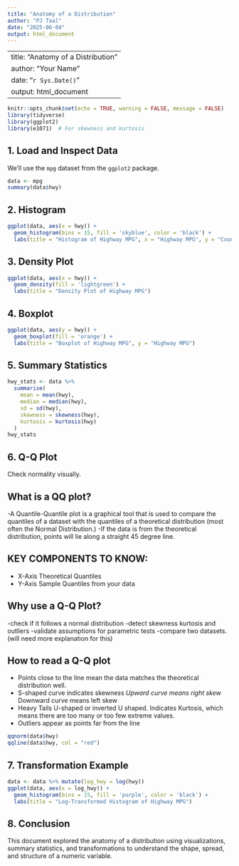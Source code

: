 ```yaml
---
title: "Anatomy of a Distribution"
author: "PJ Taal"
date: "2025-06-04"
output: html_document
---
```

---
title: "Anatomy of a Distribution"
author: "Your Name"
date: "`r Sys.Date()`"
output: html_document
---

```r
knitr::opts_chunk$set(echo = TRUE, warning = FALSE, message = FALSE)
library(tidyverse)
library(ggplot2)
library(e1071)  # For skewness and kurtosis
```

## 1. Load and Inspect Data
We'll use the `mpg` dataset from the `ggplot2` package.

```r
data <- mpg
summary(data$hwy)
```

## 2. Histogram
```r
ggplot(data, aes(x = hwy)) +
  geom_histogram(bins = 15, fill = 'skyblue', color = 'black') +
  labs(title = "Histogram of Highway MPG", x = "Highway MPG", y = "Count")
```

## 3. Density Plot
```r
ggplot(data, aes(x = hwy)) +
  geom_density(fill = 'lightgreen') +
  labs(title = "Density Plot of Highway MPG")
```

## 4. Boxplot
```r
ggplot(data, aes(y = hwy)) +
  geom_boxplot(fill = 'orange') +
  labs(title = "Boxplot of Highway MPG", y = "Highway MPG")
```

## 5. Summary Statistics
```r
hwy_stats <- data %>%
  summarise(
    mean = mean(hwy),
    median = median(hwy),
    sd = sd(hwy),
    skewness = skewness(hwy),
    kurtosis = kurtosis(hwy)
  )
hwy_stats
```

## 6. Q-Q Plot
Check normality visually.


## What is a QQ plot?

   -A Quantile-Quantile plot is a graphical tool that is used to compare the        quantiles of a dataset with the quantiles of a theoretical distribution         (most  often the Normal Distribution.)
   -If the data is from the theoretical distribution, points will lie along a       straight 45 degree line. 

## KEY COMPONENTS TO KNOW:
  - X-Axis Theoretical Quantiles
  - Y-Axis Sample Quantiles from your data 

## Why use a Q-Q Plot?
   
   -check if it follows a normal distribution
   -detect skewness kurtosis and outliers
   -validate assumptions for parametric tests
   -compare two datasets. (will need more explanation for this)
   
## How to read a Q-Q plot

   - Points close to the line mean the data matches the theoretical distribution well.
   - S-shaped curve indicates skewness
        *Upward curve means right skew
        *Downward curve means left skew
   - Heavy Tails U-shaped or inverted U shaped. Indicates Kurtosis, which means there are too many or too few extreme values. 
   - Outliers appear as points far from the line
   
```r
qqnorm(data$hwy)
qqline(data$hwy, col = "red")
```

## 7. Transformation Example
```r
data <- data %>% mutate(log_hwy = log(hwy))
ggplot(data, aes(x = log_hwy)) +
  geom_histogram(bins = 15, fill = 'purple', color = 'black') +
  labs(title = "Log-Transformed Histogram of Highway MPG")
```

## 8. Conclusion
This document explored the anatomy of a distribution using visualizations, summary statistics, and transformations to understand the shape, spread, and structure of a numeric variable.
